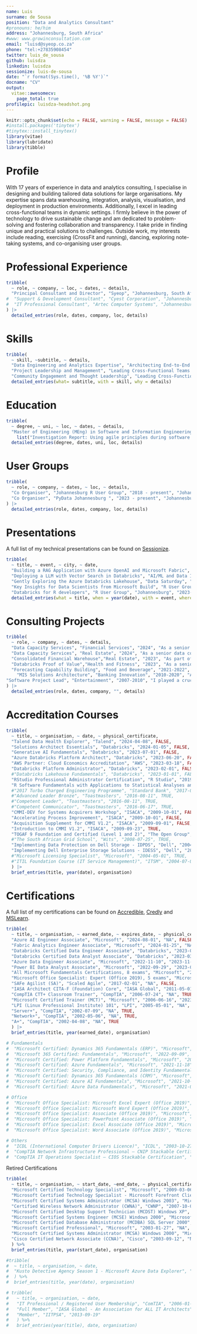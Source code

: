 ```yaml
---
name: Luis
surname: de Sousa
position: "Data and Analytics Consultant"
#pronouns: he/him
address: "Johannesburg, South Africa"
#www: www.growinconsultation.com
email: "luisd@syeop.co.za"
phone: "tel:+27835908454"
twitter: luis_de_sousa
github: luisdza
linkedin: luisdza
sessionize: luis-de-sousa
date: "`r format(Sys.time(), '%B %Y')`"
docname: "CV"
output:
  vitae::awesomecv:
    page_total: true
profilepic: luisdza-headshot.png
---
```


```r
knitr::opts_chunk$set(echo = FALSE, warning = FALSE, message = FALSE)
#install.packages('tinytex')
#tinytex::install_tinytex()
library(vitae)
library(lubridate)
library(tibble)
```

# Profile

With 17 years of experience in data and analytics consulting, I specialise in designing and building tailored data solutions for large organisations. My expertise spans data warehousing, integration, analysis, visualisation, and deployment in production environments. Additionally, I excel in leading cross-functional teams in dynamic settings. I firmly believe in the power of technology to drive sustainable change and am dedicated to problem-solving and fostering collaboration and transparency. I take pride in finding unique and practical solutions to challenges. Outside work, my interests include reading, exercising (CrossFit and running), dancing, exploring note-taking systems, and co-organising user groups.

# Professional Experience

```r
tribble(
  ~ role, ~ company, ~ loc, ~ dates, ~ details,
  "Principal Consultant and Director", "Syeop", "Johannesburg, South Africa", "May. 2007 - Present", "I lead high-impact data and analytics initiatives across diverse sectors such as real estate, food and beverage, and banking. My managerial responsibilities encompass prospecting, negotiating, and overseeing business and project management. Additionally, I contribute to team development by recruiting, training, and mentoring staff. My technical expertise includes market analysis, consolidating financial data on cloud platforms, forecasting, and developing Management Information Systems (MIS) architectures."
#  "Support & Development Consultant", "Cyest Corporation", "Johannesburg, South Africa", "August 2004 - April 2007", "Before DevOps emerged, I served as a deployment automation engineer. I designed, developed, and managed a custom SQL replication framework using SSIS in this capacity. My responsibilities also included overseeing system upgrades, providing technical support, and implementing additional integrations.",
#  "IT Professional Consultant", "Artec Computer Systems", "Johannesburg, South Africa", "July 2002 - July 2004", "My role involved providing technical support for applications, desktops, networks, and servers primarily in Microsoft environments. Beyond Microsoft technologies, I managed Cisco's LAN, WAN, and VOIP systems, worked with Interactive Voice Response (IVR) technologies, and maintained Dell & EMC hardware."
) |>
  detailed_entries(role, dates, company, loc, details)
```

# Skills

```r
tribble(
  ~ skill, ~subtitle, ~ details,
  "Data Engineering and Analytics Expertise", "Architecting End-to-End Data Systems", list("Proficient in designing and implementing robust data solutions, including data warehousing, integration, and analytics.", "Skilled in using SQL, R, Python, Microsoft Data Platform, Azure DevOps, DuckDB, MySQL, Google BigQuery, Databricks, Github Actions and FiveTran.", "Experienced in financial data consolidation, market analysis, and forecasting."),
  "Project Leadership and Management", "Leading Cross-Functional Teams in Dynamic Settings", list("Demonstrated ability to lead high-impact data and analytics projects across diverse sectors like real estate, food and beverage, and banking.", "Expert in overseeing project scopes, timelines, and deliverables while mentoring and training cross-functional teams.", "Effective in stakeholder management, negotiating contracts, and driving team performance."),
  "Community Engagement and Thought Leadership", "Leading Cross-Functional Teams in Dynamic Settings", list("Actively involved in co-organising local data science communities, including Johannesburg R User Group and PyData Johannesburg.", "Regular presenter at conferences, sharing insights on data analytics, machine learning, and cloud technologies.", "Contributor to open-source projects, enhancing knowledge sharing and collaboration within the tech community.")) |>
  detailed_entries(what= subtitle, with = skill, why = details)
```

# Education

```r
tribble(
  ~ degree, ~ uni, ~ loc, ~ dates, ~ details,
  "Master of Engineering (MEng) in Software and Information Engineering", "Wits", "Johannesburg, South Africa", "2015", 
    list("Investigation Report: Using agile principles during software procurement in build versus buy decision-making.")) |>
  detailed_entries(degree, dates, uni, loc, details)
```

\newpage

<!--
# Director Accreditation

```r
tribble(
  ~ title, ~ organisation, ~ date, ~ physical_certificate,
  "Being a Director Part 1: Intro to Corporate Governance.", "IoDSA", "2019-11-05", FALSE,
  "Being a Director Part 2: The role of the governing body in ethics, strategy, performance and integrated reporting.", "IoDSA", "2019-11-06", FALSE,
  "Being a Director Part 3: The role of the governing body in risk, compliance, technology & information and assurance.", "IoDSA", "2019-11-11", FALSE,
  "Being a Director Part 4: Increasing the effectiveness of and adding value to the governing body.", "IoDSA", "2019-11-12", FALSE,
  "Being a Director Part 5: Boardroom theory into practice.", "IoDSA", "2019-12-06", FALSE,
  "Governance of Ethics: In collaboration with The Ethics Institute.", "IoDSA", "2019-12-04", FALSE,
  "Master Board Leadership", "IoDSA", "2019-12-04", FALSE,
  
  "Financial Insights for Non-Financial Directors: For non-financial directors.", "IoDSA", "2019-10-15", FALSE,
  "Governance for SMEs", "IoDSA", "2018-05-08", FALSE,
  "So you want to be a Non-executive Director?", "IoDSA", "2019-08-29", FALSE,
  "Technology and Infromation Governance", "IoDSA", "2019-11-20", FALSE
    ) |>
  brief_entries(title, year(date), organisation)
```
-->

# User Groups

```r
tribble(
  ~ role, ~ company, ~ dates, ~ loc, ~ details,
  "Co Organiser", "Johannesburg R User Group", "2018 - present", "Johannesburg, South Africa", "This group serves as a platform for sharing knowledge, networking, and promoting the use of R in various statistical, data analysis, and programming endeavors within the Johannesburg area. https://www.rusergroup.co.za",
  "Co Organiser", "PyData Johannesburg ", "2023 - present", "Johannesburg, South Africa", "This local chapter of an international initiative focuses on nurturing community growth and engagement through Python and data science topics tailored to Johannesburg. https://www.pydata.co.za",
) |>
  detailed_entries(role, dates, company, loc, details)
```

<!--
# Volunteering

```r
tribble(
  ~ role, ~ company, ~ dates, ~ loc, ~ details,
  "Area Director L2, Toastmasters Southern Africa (District 74)", "Toastmasters International", "Jul 2016 - Jun 2017", "Southern Africa", "I oversaw the performance of 12 clubs in the Johannesburg area, providing guidance and support to club officers and members. I also organised and facilitated training sessions for club officers and members.",
  "Treasurer & IT", "Friends of the Ballet", "Sep 2010 - Jun 2014", "Johannesburg, South Africa", "I managed the organisation's finances, including budgeting, financial reporting, and compliance. I also maintained the website and managed the organisation's IT infrastructure."
  ) |>
  detailed_entries(role, dates, company, loc, details)
```

# Open Source

```r
tribble(
  ~ role, ~ company, ~ dates, ~ loc, ~ details,
  "Author", "Aerial Mzansi", "2022 - present", "Johannesburg, South Africa", "A proof of concept project, open-source, aimed at highlighting the beauty of South Africa. This endeavour utilises various technologies, including Quarto, GitHub Actions, AzureStor, and mapbotverse. https://www.aerialmzansi.com/",
) |>
  detailed_entries(role, dates, company, loc, details)
```

\newpage
-->

# Presentations

A full list of my technical presentations can be found on [Sessionize](https://sessionize.com/luis-de-sousa/).

```r
tribble(
  ~ title, ~ event, ~ city, ~ date,
  "Building a RAG Application with Azure OpenAI and Microsoft Fabric", "Data and AI Community Day", "Johannesburg", "2024-04-09",
  "Deploying a LLM with Vector Search in Databricks", "AI/ML and Data Infusion Roadshow", "Durban", "2023-11-11",
  "Gently Exploring the Azure Databricks Lakehouse", "Data Saturday", "Cape Town, Durban, Johannesburg", "2023-09-30",
  "Key Insights for Data Scientists from Microsoft Build", "R User Group", "Johannesburg", "2023-06-13",
  "Databricks for R developers", "R User Group", "Johannesburg", "2023-05-09") |>
  detailed_entries(what = title, when = year(date), with = event, where = city, .protect=FALSE)
```

# Consulting Projects

```r
tribble(
  ~ role, ~ company, ~ dates, ~ details,
  "Data Capacity Services", "Financial Services", "2024", "As a senior data consultant, I designed and implemented a credit risk analysis process for a loan book. This project involved using R for data management and advanced analytics, yielding critical insights into the loan portfolio's performance and risk metrics.",
  "Data Capacity Services", "Real Estate", "2024", "As a senior data consultant, I created data structures that allowed researchers to analyse South Africa's property markets. I used DuckDB for data management and R for spatial analysis to generate insights across national and metropolitan areas.",
  "Consolidated Financial Warehouse","Real Estate", "2023", "As part of a two-person senior consulting team, we created and implemented a unified overview of the company's financial performance across all its entities. We used financial systems like Xero, JDE, and LOB applications. For this project, we employed FiveTran for data integration, BigQuery for data storage and analytics, Looker Studio for data visualisation, and Google Sheets for data sharing and collaboration.",
  "Databricks Proof of Value","Health and Fitness", "2023", "As a senior consultant in a two-person team, I co-engineered and implemented a Databricks solution in the cloud for both development and production environments. This project involved using technologies such as Azure Databricks, Azure Data Lake Storage Gen2, Azure DevOps, KeyVault, Data Factory, and PowerBI.",
  "Forecasting Capability Building", "Food and Beverage", "2021-2022", "As the project lead and senior consultant on a two-person team, we developed and implemented an automated statistical forecasting system for SKUs within a valuable supply chain. For this initiative, we used R and Microsoft SQL Server.",
    "MIS Solutions Architecture", "Banking Innovation", "2010-2020", "As the lead and senior consultant for a five-person team in the innovation business unit, I managed all Management Information. My responsibilities included reporting and analytics for various payment systems like domestic and cross-border remittances, e-wallets, mobile payments, and banking transactions conducted via the Internet, apps, ATMs, and USSD. I also oversaw the integration of third-party systems, point-of-sale devices, prepaid services, and transit products. Our efforts extended to regulatory reporting, fraud analytics, sanctions screening, and performance monitoring. We developed, maintained, and updated a data warehouse utilising the Microsoft Data Platform, employing technologies such as Microsoft SQL Server, Integration Services, Analysis Services, Reporting Services, and R.",
"Software Project Lead", "Entertainment", "2007-2010", "I played a crucial role in supporting and revamping a royalty calculation engine. This pivotal project involved developing a C# front-end to manage complex financial processes seamlessly integrated with the SAP ERP system. We utilised the Microsoft Data Platform and leveraged Microsoft BizTalk for seamless integration."
) |>
  detailed_entries(role, dates, company, "", details)
```

\newpage

# Accreditation Courses

```r
tribble(
  ~ title, ~ organisation, ~ date, ~ physical_certificate,
  "Talend Data Health Explorer", "Talend", "2024-04-08", FALSE,
  "Solutions Architect Essentials", "Databricks", "2024-01-05", FALSE,
  "Generative AI Fundamentals", "Databricks", "2023-07-01", FALSE,
  "Azure Databricks Platform Architect", "Databricks", "2023-06-20", FALSE,
  "AWS Partner: Cloud Economics Accreditation", "AWS", "2023-03-18", FALSE,
  "Databricks Platform Administrator", "Databricks", "2023-02-01", FALSE,
  #"Databricks Lakehouse Fundamentals", "Databricks", "2023-01-01", FALSE,
  "RStudio Professional Administrator Certification", "R Studio", "2019-01-16", TRUE,
  "R Software Fundamentals with Applications to Statistical Analyses and Modelling", "Wits", "2018-07-13", TRUE,
  #"2017 Turbo Charged Engineering Programme", "Standard Bank", "2017-04-07", TRUE,
  #"Advanced Leader Bronze", "Toastmasters", "2016-08-11", TRUE,
  #"Competent Leader", "Toastmasters", "2016-08-11", TRUE,
  #"Competent Communicator", "Toastmasters", "2016-06-17", TRUE,
  "CMMI-DEV for Systems Acquirers Workshop", "ISACA", "2009-10-01", FALSE,
  "Accelerating Process Improvement", "ISACA", "2009-10-01", FALSE,
  "Acquisition Supplement for CMMI V1.2", "ISACA", "2009-09-01", FALSE,
  "Introduction to CMMI V1.2", "ISACA", "2009-09-23", TRUE,
  "TOGAF 9 Foundation and Certified (Level 1 and 2)", "The Open Group", "2009-07-01", FALSE,
  #"The South African Grid School", "Wits", "2008-07-25", TRUE,
  "Implementing Data Protection on Dell Storage - IDPDS", "Dell", "2004-12-08", TRUE,
  "Implementing Dell Enterprise Storage Solutions - IDESS", "Dell", "2004-12-06", TRUE,
  #"Microsoft Licensing Specialist", "Microsoft", "2004-05-01", TRUE,
  #"ITIL Foundation Course (IT Service Management)", "ITSM", "2004-07-01", FALSE
  ) |>
  brief_entries(title, year(date), organisation)
```

# Certifications

A full list of my certifications can be found on [Accredible](https://credentials.databricks.com/profile/luisdesousa/wallet), [Credly](https://www.credly.com/users/luisdza/badges) and [MSLearn](https://learn.microsoft.com/en-us/users/luisdesousa-3981/transcript/7xx26c4jeyq1nyq?tab=credentials-tab).

```r
tribble(
  ~ title, ~ organisation, ~ earned_date, ~ expires_date, ~ physical_certificate,
  "Azure AI Engineer Associate", "Microsoft", "2024-08-01", "NA", FALSE,  
  "Fabric Analytics Engineer Associate", "Microsoft", "2024-01-25", "NA", FALSE,
  "Databricks Certified Data Engineer Associate", "Databricks", "2023-06-09", "NA", FALSE,
  "Databricks Certified Data Analyst Associate", "Databricks", "2023-03-01", "NA", FALSE,
  "Azure Data Engineer Associate", "Microsoft", "2022-11-10", "2023-11-11", FALSE,
  "Power BI Data Analyst Associate", "Microsoft", "2022-09-29", "2023-09-30", FALSE,
  "All Microsoft Fundamentals Certifications, 8 exams", "Microsoft", "2022-01-01", "NA", FALSE,
  "Microsoft Office Specialist: Expert (Office 2019), 5 exams", "Microsoft", "2021-10-13", "NA", TRUE,
  "SAFe Agilist (SA)", "Scaled Agile", "2017-02-01", "NA", FALSE,
  "IASA Architect CITA-F (Foundation) Core", "IASA Global", "2011-05-01", "NA", FALSE,
  "CompTIA CTT+ Classroom Trainer", "CompTIA", "2006-07-24", "NA", TRUE,
  "Microsoft Certified Trainer (MCT)", "Microsoft", "2006-06-16", "2023-09-23", TRUE,
  "LPI (Linux Professional Institute) 101", "LPI", "2005-05-01", "NA", FALSE,
  "Server+", "CompTIA", "2002-07-09", "NA", TRUE,
  "Network+", "CompTIA", "2002-05-06", "NA", TRUE,
  "A+", "CompTIA", "2002-04-08", "NA", TRUE
  ) |>
  brief_entries(title, year(earned_date), organisation)

# Fundamentals
#  "Microsoft Certified: Dynamics 365 Fundamentals (ERP)", "Microsoft", "2022-09-16", "NA", FALSE,
#  "Microsoft 365 Certified: Fundamentals", "Microsoft", "2022-09-09", "NA", FALSE,
#  "Microsoft Certified: Power Platform Fundamentals", "Microsoft", "2021-11-27", "NA", FALSE,
#  "Microsoft Certified: Azure Fundamentals", "Microsoft", "2021-11-18", "NA", FALSE,
#  "Microsoft Certified: Security, Compliance, and Identity Fundamentals", "Microsoft", "2021-11-10", "NA", FALSE,
#  "Microsoft Certified: Dynamics 365 Fundamentals (CRM)", "Microsoft", "2021-10-22", "NA", FALSE,
#  "Microsoft Certified: Azure AI Fundamentals", "Microsoft", "2021-10-08", "NA", FALSE,
#  "Microsoft Certified: Azure Data Fundamentals", "Microsoft", "2021-09-17", "NA", FALSE,

# Office
#  "Microsoft Office Specialist: Microsoft Excel Expert (Office 2019)", "Microsoft", "2021-10-13", "NA", TRUE,
#  "Microsoft Office Specialist: Microsoft Word Expert (Office 2019)", "Microsoft", "2021-10-13", "NA", TRUE,
#  "Microsoft Office Specialist: Associate (Office 2019)", "Microsoft", "2021-10-11", "NA", TRUE,
#  "Microsoft Office Specialist: PowerPoint Associate (Office 2019)", "Microsoft", "2021-10-11", "NA", TRUE,
#  "Microsoft Office Specialist: Excel Associate (Office 2019)", "Microsoft", "2021-10-11", "NA", TRUE,
#  "Microsoft Office Specialist: Word Associate (Office 2019)", "Microsoft", "2021-09-22", "NA", TRUE,

# Others
#  "ICDL (International Computer Drivers Licence)", "ICDL", "2003-10-27", "NA", TRUE,
#  "CompTIA Network Infrastructure Professional – CNIP Stackable Certification", "CompTIA", "2002-07-09", "NA", TRUE,
#  "CompTIA IT Operations Specialist – CIOS Stackable Certification", "CompTIA", "2002-05-06", "NA", TRUE,
```

Retired Certifications

```r
tribble(
  ~ title, ~ organisation, ~ start_date, ~end_date, ~ physical_certificate,
  "Microsoft Certified Technology Specialist", "Microsoft", "2009-03-06", "NA", TRUE,
  "Microsoft Certified Technology Specialist - Microsoft Forefront Client and Server, Configuration", "Microsoft", "2009-03-06", "NA", TRUE,
  "Microsoft Certified Systems Administrator (MCSA) Windows 2003", "Microsoft", "2008-03-31", "NA", TRUE,
  "Certified Wireless Network Administrator (CWNA)", "CWNP", "2007-10-07", "NA", TRUE,
  "Microsoft Certified Desktop Support Technician (MCDST) Windows XP", "Microsoft", "2006-02-28", "NA", TRUE,
  "Microsoft Certified Systems Engineer (MCSE) Windows 2000", "Microsoft", "2005-12-22", "NA", TRUE,
  "Microsoft Certified Database Administrator (MCDBA) SQL Server 2000", "Microsoft", "2005-09-28", "NA", TRUE,
  "Microsoft Certified Professional", "Microsoft", "2003-01-27", "NA", TRUE,
  "Microsoft Certified Systems Administrator (MCSA) Windows 2000", "Microsoft", "2003-09-30", "NA", TRUE,
  "Cisco Certified Network Associate (CCNA)", "Cisco", "2003-09-12", "NA", TRUE
  ) %>%
  brief_entries(title, year(start_date), organisation)
```

```r
#tribble(
#  ~ title, ~ organisation, ~ date,
#  "Kusto Detective Agency Season 1 - Microsoft Azure Data Explorer", "Microsoft", "2022-12-19",
#  ) %>%
#  brief_entries(title, year(date), organisation)
```

```r
# tribble(
#   ~ title, ~ organisation, ~ date,
#   "IT Professional / Registered User Membership", "ComTIA", "2006-01-04",
#   "Full Member", "IASA Global - An Association for ALL IT Architects", "2018-04-19",
#   "Member", "IITPSA", "2013-09-19"
#   ) %>%
#   brief_entries(year(title), date, organisation)
```

